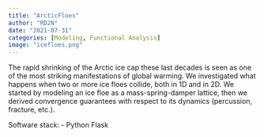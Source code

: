 ```yaml
---
title: "ArcticFloes"
author: "RD2N"
date: "2021-07-31"
categories: [Modeling, Functional Analysis]
image: "icefloes.png"
---
```



The rapid shrinking of the Arctic ice cap these last decades is seen as one of the most striking manifestations of global warming. We investigated what happens when two or more ice floes collide, both in 1D and in 2D. We started by modeling an ice floe as a mass-spring-damper lattice, then we derived convergence guarantees with respect to its dynamics (percussion, fracture, etc.).

Software stack:
- Python Flask
